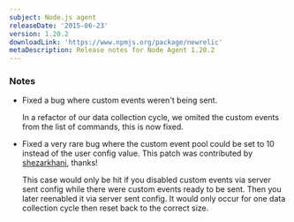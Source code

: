 ```yaml
---
subject: Node.js agent
releaseDate: '2015-06-23'
version: 1.20.2
downloadLink: 'https://www.npmjs.org/package/newrelic'
metaDescription: Release notes for Node Agent 1.20.2
---
```


### Notes

* Fixed a bug where custom events weren't being sent.

  In a refactor of our data collection cycle, we omited the custom events from the list of commands, this is now fixed.
* Fixed a very rare bug where the custom event pool could be set to 10 instead of the user config value. This patch was contributed by [shezarkhani](https://github.com/shezarkhani), thanks!

  This case would only be hit if you disabled custom events via server sent config while there were custom events ready to be sent. Then you later reenabled it via server sent config. It would only occur for one data collection cycle then reset back to the correct size.

